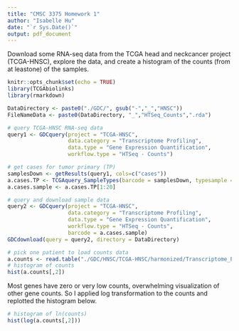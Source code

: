```yaml
---
title: "CMSC 3375 Homework 1"
author: "Isabelle Hu"
date: "`r Sys.Date()`"
output: pdf_document
---
```


Download some RNA-seq data from the TCGA head and neckcancer project (TCGA-HNSC), explore the data, and create a histogram of the counts (from at leastone) of the samples.

```r
knitr::opts_chunk$set(echo = TRUE)
library(TCGAbiolinks)
library(rmarkdown)
```

```r
DataDirectory <- paste0("./GDC/", gsub("-","_","HNSC"))
FileNameData <- paste0(DataDirectory, "_","HTSeq_Counts",".rda")
```

```r
# query TCGA-HNSC RNA-seq data
query1 <- GDCquery(project = "TCGA-HNSC",
                   data.category = "Transcriptome Profiling",
                   data.type = "Gene Expression Quantification",
                   workflow.type = "HTSeq - Counts")
```

```r
# get cases for tumor primary (TP)
samplesDown <- getResults(query1, cols=c("cases"))
a.cases.TP <- TCGAquery_SampleTypes(barcode = samplesDown, typesample = "TP")
a.cases.sample <- a.cases.TP[1:20]
```


```r
# query and download sample data
query2 <- GDCquery(project = "TCGA-HNSC",
                   data.category = "Transcriptome Profiling",
                   data.type = "Gene Expression Quantification",
                   workflow.type = "HTSeq - Counts",
                   barcode = a.cases.sample)
GDCdownload(query = query2, directory = DataDirectory)
```

```r
# pick one patient to load counts data
a.counts <- read.table("./GDC/HNSC/TCGA-HNSC/harmonized/Transcriptome_Profiling/Gene_Expression_Quantification/0aae20cd-2601-4c12-a00f-d5f8bad66be5/ee00edb2-f47a-4d1b-a2e7-3441cfdb29f6.htseq.counts.txt")
# histogram of counts
hist(a.counts[,2])
```

Most genes have zero or very low counts, overwhelming visualization of other gene counts. So I applied log transformation to the counts and replotted the histogram below.
```r
# histogram of ln(counts)
hist(log(a.counts[,2]))
```

